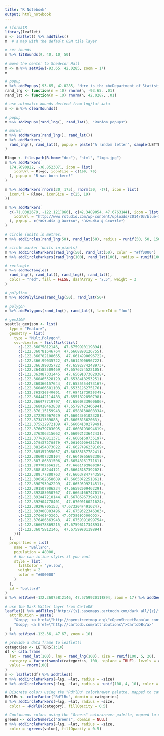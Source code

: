 ```yaml
---
title: "R Notebook"
output: html_notebook
---
```





```r
# !formatR
library(leaflet)
m <- leaflet() %>% addTiles()
m  # a map with the default OSM tile layer
```

```r
# set bounds
m %>% fitBounds(0, 40, 10, 50)
```


```r
# move the center to Snedecor Hall
m <- m %>% setView(-93.65, 42.0285, zoom = 17)
m
```

```r
# popup
m %>% addPopups(-93.65, 42.0285, "Here is the <b>Department of Statistics</b>, ISU")
rand_lng <- function(n = 10) rnorm(n, -93.65, .01)
rand_lat <- function(n = 10) rnorm(n, 42.0285, .01)
```


```r
# use automatic bounds derived from lng/lat data
m <- m %>% clearBounds()
```

```r
# popup
m %>% addPopups(rand_lng(), rand_lat(), "Random popups")

```

```r
# marker
m %>% addMarkers(rand_lng(), rand_lat())
m %>% addMarkers(
  rand_lng(), rand_lat(), popup = paste("A random letter", sample(LETTERS, 10))
)

```

```r
Rlogo <- file.path(R.home("doc"), "html", "logo.jpg")
m %>% addMarkers(
  174.7690922, -36.8523071, icon = list(
    iconUrl = Rlogo, iconSize = c(100, 76)
  ), popup = "R was born here!"
)
```


```r
m %>% addMarkers(rnorm(30, 175), rnorm(30, -37), icon = list(
  iconUrl = Rlogo, iconSize = c(25, 19)
))
```

```r
m %>% addMarkers(
  c(-71.0382679, -122.1217866), c(42.3489054, 47.6763144), icon = list(
    iconUrl = "http://www.rstudio.com/wp-content/uploads/2014/03/blue-125.png"
  ), popup = c("RStudio @ Boston", "RStudio @ Seattle")
)
```


```r
# circle (units in metres)
m %>% addCircles(rand_lng(50), rand_lat(50), radius = runif(50, 50, 150))

```

```r
# circle marker (units in pixels)
m %>% addCircleMarkers(rand_lng(50), rand_lat(50), color = "#ff0000")
m %>% addCircleMarkers(rand_lng(100), rand_lat(100), radius = runif(100, 5, 15))

```

```r
# rectangle
m %>% addRectangles(
  rand_lng(), rand_lat(), rand_lng(), rand_lat(),
  color = "red", fill = FALSE, dashArray = "5,5", weight = 3
)
```


```r
# polyline
m %>% addPolylines(rand_lng(50), rand_lat(50))
```

```r
# polygon
m %>% addPolygons(rand_lng(), rand_lat(), layerId = "foo")
```

```r
# geoJSON
seattle_geojson <- list(
  type = "Feature",
  geometry = list(
    type = "MultiPolygon",
    coordinates = list(list(list(
      c(-122.36075812146,  47.6759920119894),
      c(-122.360781646764, 47.6668890126755),
      c(-122.360782108665,  47.6614990696722),
      c(-122.366199035722, 47.6614990696722),
      c(-122.366199035722,  47.6592874248973),
      c(-122.364582509469, 47.6576254522105),
      c(-122.363887331445,  47.6569107302038),
      c(-122.360865528129, 47.6538418253251),
      c(-122.360866157644,  47.6535254473167),
      c(-122.360866581103, 47.6533126275176),
      c(-122.362526540691,  47.6541872926348),
      c(-122.364442114483, 47.6551892850798),
      c(-122.366077719797,  47.6560733960606),
      c(-122.368818463838, 47.6579742346694),
      c(-122.370115159943,  47.6588730808334),
      c(-122.372295967029, 47.6604350102328),
      c(-122.37381369088,  47.660582362063),
      c(-122.375522972109, 47.6606413027949),
      c(-122.376079703095,  47.6608793094619),
      c(-122.376206315662, 47.6609242364243),
      c(-122.377610811371,  47.6606160735197),
      c(-122.379857378879, 47.6610306942278),
      c(-122.382454873022,  47.6627496239169),
      c(-122.385357955057, 47.6638573778241),
      c(-122.386007328104,  47.6640865692306),
      c(-122.387186331506, 47.6654326177161),
      c(-122.387802656231,  47.6661492860294),
      c(-122.388108244121, 47.6664548739202),
      c(-122.389177800763,  47.6663784774359),
      c(-122.390582858689, 47.6665072251861),
      c(-122.390793942299,  47.6659699214511),
      c(-122.391507906234, 47.6659200946229),
      c(-122.392883050767,  47.6664166747017),
      c(-122.392847210144, 47.6678696739431),
      c(-122.392904778401,  47.6709016021624),
      c(-122.39296705153, 47.6732047491624),
      c(-122.393000803496,  47.6759322346303),
      c(-122.37666945305, 47.6759896300663),
      c(-122.376486363943,  47.6759891899754),
      c(-122.366078869215, 47.6759641734893),
      c(-122.36075812146,  47.6759920119894)
    )))
  ),
  properties = list(
    name = "Ballard",
    population = 48000,
    # You can inline styles if you want
    style = list(
      fillColor = "yellow",
      weight = 2,
      color = "#000000"
    )
  ),
  id = "ballard"
)
m %>% setView(-122.36075812146, 47.6759920119894, zoom = 17) %>% addGeoJSON(seattle_geojson)

```

```r
# use the Dark Matter layer from CartoDB
leaflet() %>% addTiles("http://{s}.basemaps.cartocdn.com/dark_all/{z}/{x}/{y}.png",
  attribution = paste(
    "&copy; <a href=\"http://openstreetmap.org\">OpenStreetMap</a> contributors",
    "&copy; <a href=\"http://cartodb.com/attributions\">CartoDB</a>"
  )
) %>% setView(-122.36, 47.67, zoom = 10)
```

```r
# provide a data frame to leaflet()
categories <- LETTERS[1:10]
df <- data.frame(
  lat = rand_lat(100), lng = rand_lng(100), size = runif(100, 5, 20),
  category = factor(sample(categories, 100, replace = TRUE), levels = categories),
  value = rnorm(100)
)
m <- leaflet(df) %>% addTiles()
m %>% addCircleMarkers(~lng, ~lat, radius = ~size)
m %>% addCircleMarkers(~lng, ~lat, radius = runif(100, 4, 10), color = c("red"))

```

```r
# Discrete colors using the "RdYlBu" colorbrewer palette, mapped to categories
RdYlBu <- colorFactor("RdYlBu", domain = categories)
m %>% addCircleMarkers(~lng, ~lat, radius = ~size,
  color = ~RdYlBu(category), fillOpacity = 0.5)
```

```r
# Continuous colors using the "Greens" colorbrewer palette, mapped to value
greens <- colorNumeric("Greens", domain = NULL)
m %>% addCircleMarkers(~lng, ~lat, radius = ~size,
  color = ~greens(value), fillOpacity = 0.5)
```


